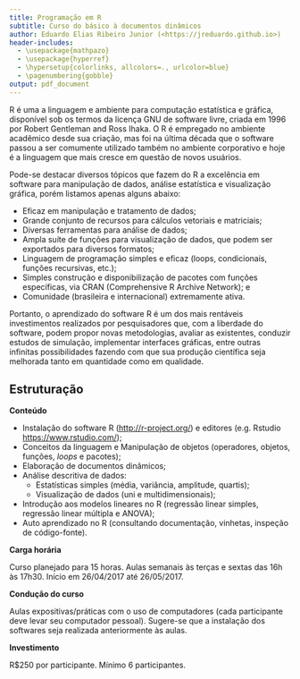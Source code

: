 ```yaml
---
title: Programação em R
subtitle: Curso do básico à documentos dinâmicos
author: Eduardo Elias Ribeiro Junior (<https://jreduardo.github.io>)
header-includes:
  - \usepackage{mathpazo}
  - \usepackage{hyperref}
  - \hypersetup{colorlinks, allcolors=., urlcolor=blue}
  - \pagenumbering{gobble}
output: pdf_document
---
```


R é uma a linguagem e ambiente para computação estatística e gráfica,
disponível sob os termos da licença GNU de software livre, criada em
1996 por Robert Gentleman and Ross Ihaka. O R é empregado no ambiente
acadêmico desde sua criação, mas foi na última década que o software
passou a ser comumente utilizado também no ambiente corporativo e hoje é
a linguagem que mais cresce em questão de novos usuários.

Pode-se destacar diversos tópicos que fazem do R a excelência em
software para manipulação de dados, análise estatística e visualização
gráfica, porém listamos apenas alguns abaixo:

* Eficaz em manipulação e tratamento de dados;
* Grande conjunto de recursos para cálculos vetoriais e matriciais;
* Diversas ferramentas para análise de dados;
* Ampla suíte de funções para visualização de dados, que podem ser
  exportados para diversos formatos;
* Linguagem de programação simples e eficaz (loops, condicionais,
  funções recursivas, etc.);
* Simples construção e disponibilização de pacotes com funções
  específicas, via CRAN (Comprehensive R Archive Network); e
* Comunidade (brasileira e internacional) extremamente ativa.

Portanto, o aprendizado do software R é um dos mais rentáveis
investimentos realizados por pesquisadores que, com a liberdade do
software, podem propor novas metodologias, avaliar as existentes,
conduzir estudos de simulação, implementar interfaces gráficas, entre
outras infinitas possibilidades fazendo com que sua produção científica
seja melhorada tanto em quantidade como em qualidade.

## Estruturação ##

**Conteúdo**

 - Instalação do software R (<http://r-project.org/>) e editores
   (e.g. Rstudio <https://www.rstudio.com/>);
 - Conceitos da linguagem e Manipulação de objetos (operadores, objetos,
   funções, _loops_ e pacotes);
 - Elaboração de documentos dinâmicos;
 - Análise descritiva de dados:
     - Estatísticas simples (média, variância, amplitude, quartis);
     - Visualização de dados (uni e multidimensionais);
 - Introdução aos modelos lineares no R (regressão linear simples,
   regressão linear múltipla e ANOVA);
 - Auto aprendizado no R (consultando documentação, vinhetas, inspeção
   de código-fonte).

**Carga horária**

Curso planejado para 15 horas. Aulas semanais às terças e sextas das 16h
às 17h30. Início em 26/04/2017 até 26/05/2017.

**Condução do curso**

Aulas expositivas/práticas com o uso de computadores (cada participante
deve levar seu computador pessoal). Sugere-se que a instalação dos
softwares seja realizada anteriormente às aulas.

**Investimento**

R\$250 por participante. Mínimo 6 participantes.
